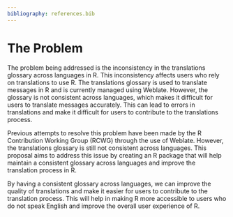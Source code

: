```yaml
---
bibliography: references.bib
---
```


# The Problem

```{=html}
<!-- 
Outlining the issue / weak point / problem to be solved by this proposal. This should be a compelling section that sets the reader up for the next section - the proposed solution!

It is important to cover:

 - [ ] What the problem is
 - [ ] Who it affects
 - [ ] Have there been previous attempts to resolve the problem
 - [ ] Why it should be tackled
-->
```

The problem being addressed is the inconsistency in the translations glossary across languages in R. This inconsistency affects users who rely on translations to use R. The translations glossary is used to translate messages in R and is currently managed using Weblate. However, the glossary is not consistent across languages, which makes it difficult for users to translate messages accurately. This can lead to errors in translations and make it difficult for users to contribute to the translations process. 

Previous attempts to resolve this problem have been made by the R Contribution Working Group (RCWG) through the use of Weblate. However, the translations glossary is still not consistent across languages. This proposal aims to address this issue by creating an R package that will help maintain a consistent glossary across languages and improve the translation process in R.

By having a consistent glossary across languages, we can improve the quality of translations and make it easier for users to contribute to the translation process. This will help in making R more accessible to users who do not speak English and improve the overall user experience of R.
